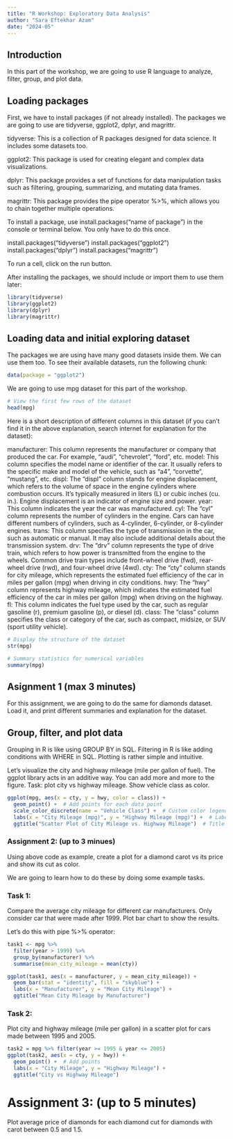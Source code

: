 ```yaml
---
title: "R Workshop: Exploratory Data Analysis"
author: "Sara Eftekhar Azam"
date: "2024-05"
---
```


## Introduction
In this part of the workshop, we are going to use R language to analyze, filter, group, and plot data.

## Loading packages
First, we have to install packages (if not already installed).
The packages we are going to use are tidyverse, ggplot2, dplyr, and magrittr.

tidyverse: This is a collection of R packages designed for data science. It includes some datasets too.

ggplot2: This package is used for creating elegant and complex data visualizations.

dplyr: This package provides a set of functions for data manipulation tasks such as filtering, grouping, summarizing, and mutating data frames.

magrittr: This package provides the pipe operator %>%, which allows you to chain together multiple operations.

To install a package, use install.packages("name of package") in the console or terminal below. You only have to do this once.

install.packages("tidyverse")
install.packages("ggplot2")
install.packages("dplyr")
install.packages("magrittr")


To run a cell, click on the run button.

After installing the packages, we should include or import them to use them later:
```r
library(tidyverse)
library(ggplot2)
library(dplyr)
library(magrittr)
```

## Loading data and initial exploring dataset
The packages we are using have many good datasets inside them. We can use them too.
To see their available datasets, run the following chunk:
```r
data(package = "ggplot2")
```
We are going to use mpg dataset for this part of the workshop. 

```r
# View the first few rows of the dataset
head(mpg)

```
Here is a short description of different columns in this dataset (if you can't find it in the above explanation, search internet for explanation for the dataset):

manufacturer: This column represents the manufacturer or company that produced the car. For example, "audi", "chevrolet", "ford", etc.
model: This column specifies the model name or identifier of the car. It usually refers to the specific make and model of the vehicle, such as "a4", "corvette", "mustang", etc.
displ: The "displ" column stands for engine displacement, which refers to the volume of space in the engine cylinders where combustion occurs. It's typically measured in liters (L) or cubic inches (cu. in.). Engine displacement is an indicator of engine size and power.
year: This column indicates the year the car was manufactured.
cyl: The "cyl" column represents the number of cylinders in the engine. Cars can have different numbers of cylinders, such as 4-cylinder, 6-cylinder, or 8-cylinder engines.
trans: This column specifies the type of transmission in the car, such as automatic or manual. It may also include additional details about the transmission system.
drv: The "drv" column represents the type of drive train, which refers to how power is transmitted from the engine to the wheels. Common drive train types include front-wheel drive (fwd), rear-wheel drive (rwd), and four-wheel drive (4wd).
cty: The "cty" column stands for city mileage, which represents the estimated fuel efficiency of the car in miles per gallon (mpg) when driving in city conditions.
hwy: The "hwy" column represents highway mileage, which indicates the estimated fuel efficiency of the car in miles per gallon (mpg) when driving on the highway.
fl: This column indicates the fuel type used by the car, such as regular gasoline (r), premium gasoline (p), or diesel (d).
class: The "class" column specifies the class or category of the car, such as compact, midsize, or SUV (sport utility vehicle).


```r
# Display the structure of the dataset
str(mpg)

```


```r
# Summary statistics for numerical variables
summary(mpg)

```
## Asignment 1 (max 3 minutes)
For this assignment, we are going to do the same for diamonds dataset.
Load it, and print different summaries and explanation for the dataset.


## Group, filter, and plot data
Grouping in R is like using GROUP BY in SQL.
Filtering in R is like adding conditions with WHERE in SQL.
Plotting is rather simple and intuitive. 

Let's visualize the city and highway mileage (mile per gallon of fuel).
The ggplot library acts in an additive way. You can add more and more to the figure. 
Task: plot city vs highway mileage. Show vehicle class as color. 
```r
ggplot(mpg, aes(x = cty, y = hwy, color = class)) +
  geom_point() +  # Add points for each data point
  scale_color_discrete(name = "Vehicle Class") +  # Custom color legend title
  labs(x = "City Mileage (mpg)", y = "Highway Mileage (mpg)") +  # Labels for x and y axes
  ggtitle("Scatter Plot of City Mileage vs. Highway Mileage")  # Title for the plot
```

### Assignment 2: (up to 3 minues)
Using above code as example, create a plot for a diamond carot vs its price and show its cut as color.

We are going to learn how to do these by doing some example tasks.

### Task 1:
Compare the average city mileage for different car manufacturers.
Only consider car that were made after 1999.
Plot bar chart to show the results. 

Let's do this with pipe %>% operator:

```r
task1 <- mpg %>% 
  filter(year > 1999) %>%
  group_by(manufacturer) %>%
  summarise(mean_city_mileage = mean(cty))

ggplot(task1, aes(x = manufacturer, y = mean_city_mileage)) +
  geom_bar(stat = "identity", fill = "skyblue") +
  labs(x = "Manufacturer", y = "Mean City Mileage") +
  ggtitle("Mean City Mileage by Manufacturer")

```

### Task 2:
Plot city and highway mileage (mile per gallon) in a scatter plot for cars made between 1995 and 2005.

```r
task2 = mpg %>% filter(year >= 1995 & year <= 2005)
ggplot(task2, aes(x = cty, y = hwy)) +
  geom_point() +  # Add points
  labs(x = "City Mileage", y = "Highway Mileage") +
  ggtitle("City vs Highway Mileage")

```

# Assignment 3: (up to 5 minutes)
Plot average price of diamonds for each diamond cut for diamonds with carot between 0.5 and 1.5. 
